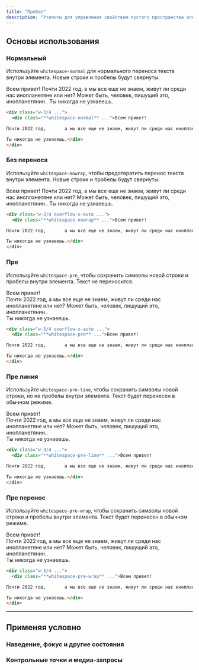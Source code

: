 ```yaml
---
title: "Пробел"
description: "Утилиты для управления свойством пустого пространства элемента."
---
```




## Основы использования

### Нормальный

Используйте `whitespace-normal` для нормального переноса текста внутри элемента. Новые строки и пробелы будут свернуты.

<Example p="none">
  <div class="bg-white p-8 shadow-xl text-gray-700 max-w-md mx-auto overflow-auto text-sm leading-6 sm:text-base sm:leading-7">
    <div class="whitespace-normal">Всем привет!
Почти 2022 год,       а мы все еще не знаем, живут ли среди нас инопланетяне или нет? Может быть, человек, пишущий это, инопланетянин..
Ты никогда не узнаеешь.</div>
</div>
</Example>

```html
<div class="w-3/4 ...">
  <div class="**whitespace-normal** ...">Всем привет!

Почти 2022 год,       а мы все еще не знаем, живут ли среди нас инопланетяне или нет? Может быть, человек, пишущий это, инопланетянин..

Ты никогда не узнаеешь.</div>
</div>
```

### Без переноса

Используйте `whitespace-nowrap`, чтобы предотвратить перенос текста внутри элемента. Новые строки и пробелы будут свернуты.

<Example p="none">
  <div class="bg-white px-6 py-8 shadow-xl text-gray-700 max-w-md mx-auto overflow-auto text-sm leading-6 sm:text-base sm:leading-7">
    <div class="whitespace-nowrap">Всем привет!
Почти 2022 год,       а мы все еще не знаем, живут ли среди нас инопланетяне или нет? Может быть, человек, пишущий это, инопланетянин..
Ты никогда не узнаеешь.</div>
</div>
</Example>

```html
<div class="w-3/4 overflow-x-auto ...">
  <div class="**whitespace-nowrap** ...">Всем привет!

Почти 2022 год,       а мы все еще не знаем, живут ли среди нас инопланетяне или нет? Может быть, человек, пишущий это, инопланетянин..

Ты никогда не узнаеешь.</div>
</div>
```

### Пре

Используйте `whitespace-pre`, чтобы сохранить символы новой строки и пробелы внутри элемента. Текст не переносится.

<Example p="none">
  <div class="bg-white px-6 py-8 shadow-xl text-gray-700 max-w-md mx-auto overflow-auto text-sm leading-6 sm:text-base sm:leading-7">
    <div class="whitespace-pre">Всем привет!<br>
Почти 2022 год,       а мы все еще не знаем, живут ли среди нас инопланетяне или нет? Может быть, человек, пишущий это, инопланетянин..</br>
Ты никогда не узнаеешь.</div>
</div>
</Example>

```html
<div class="w-3/4 overflow-x-auto ...">
  <div class="**whitespace-pre** ...">Всем привет!

Почти 2022 год,       а мы все еще не знаем, живут ли среди нас инопланетяне или нет? Может быть, человек, пишущий это, инопланетянин..

Ты никогда не узнаеешь.</div>
</div>
```

### Пре линия

Используйте `whitespace-pre-line`, чтобы сохранить символы новой строки, но не пробелы внутри элемента. Текст будет перенесен в обычном режиме.

<Example p="none">
  <div class="bg-white px-6 py-8 shadow-xl text-gray-700 max-w-md mx-auto overflow-auto text-sm leading-6 sm:text-base sm:leading-7">
    <div class="whitespace-pre-line">Всем привет!<br>
Почти 2022 год,       а мы все еще не знаем, живут ли среди нас инопланетяне или нет? Может быть, человек, пишущий это, инопланетянин..</br>
Ты никогда не узнаеешь.</div>
</div>
</Example>

```html
<div class="w-3/4 ...">
  <div class="**whitespace-pre-line** ...">Всем привет!

Почти 2022 год,       а мы все еще не знаем, живут ли среди нас инопланетяне или нет? Может быть, человек, пишущий это, инопланетянин..

Ты никогда не узнаеешь.</div>
</div>
```

### Пре перенос

Используйте `whitespace-pre-wrap`, чтобы сохранить символы новой строки и пробелы внутри элемента. Текст будет перенесен в обычном режиме.

<Example p="none">
  <div class="bg-white px-6 py-8 shadow-xl text-gray-700 max-w-md mx-auto overflow-auto text-sm leading-6 sm:text-base sm:leading-7">
    <div class="whitespace-pre-wrap">Всем привет!<br>
Почти 2022 год,       а мы все еще не знаем, живут ли среди нас инопланетяне или нет? Может быть, человек, пишущий это, инопланетянин..</br>
Ты никогда не узнаеешь.</div>
</div>
</Example>

```html
<div class="w-3/4 ...">
  <div class="**whitespace-pre-wrap** ...">Всем привет!

Почти 2022 год,       а мы все еще не знаем, живут ли среди нас инопланетяне или нет? Может быть, человек, пишущий это, инопланетянин..

Ты никогда не узнаеешь.</div>
</div>
```

---

## <Heading ignore>Применяя условно</Heading>

### <Heading ignore>Наведение, фокус и другие состояния</Heading>

<HoverFocusAndOtherStates defaultClass="whitespace-normal" featuredClass="whitespace-pre" />

### <Heading ignore>Контрольные точки и медиа-запросы</Heading>

<BreakpointsAndMediaQueries defaultClass="whitespace-normal" featuredClass="whitespace-pre" />
